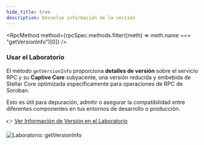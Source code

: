 ```yaml
---
hide_title: true
description: Devuelve información de la versión
---
```



<RpcMethod
  method={rpcSpec.methods.filter((meth) => meth.name === "getVersionInfo")[0]}
/>

### Usar el Laboratorio

El método `getVersionInfo` proporciona **detalles de versión** sobre el servicio RPC y su **Captive Core** subyacente, una versión reducida y embebida de Stellar Core optimizada específicamente para operaciones de RPC de Soroban.

Esto es útil para depuración, admitir o asegurar la compatibilidad entre diferentes componentes en tus entornos de desarrollo o producción.

👉 [Ver Información de Versión en el Laboratorio](https://lab.stellar.org/endpoints/rpc/get-version-info?$=network$id=testnet&label=Testnet&horizonUrl=https:////horizon-testnet.stellar.org&rpcUrl=https:////soroban-testnet.stellar.org&passphrase=Test%20SDF%20Network%20/;%20September%202015;;)

![Laboratorio: getVersionInfo](/assets/api/rpc/getversioninfo.png)

